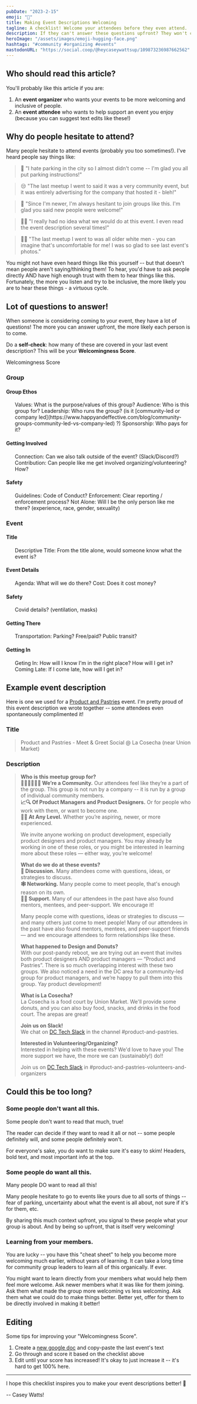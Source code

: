 ```yaml
---
pubDate: "2023-2-15"
emoji: "🤗"
title: Making Event Descriptions Welcoming
tagline: A checklist! Welcome your attendees before they even attend.
description: If they can't answer these questions upfront? They won't come to your event! Try out this interactive checklist I use when I write event descriptions ✅
heroImage: "/assets/images/emoji-hugging-face.png"
hashtags: "#community #organizing #events"
mastodonURL: "https://social.coop/@heycaseywattsup/109873236987662562"
---
```



## Who should read this article?

You'll probably like this article if you are:

1. An **event organizer** who wants your events to be more welcoming and inclusive of people.
2. An **event attendee** who wants to help support an event you enjoy (because you can suggest text edits like these!)

## Why do people hesitate to attend?

Many people hesitate to attend events (probably you too sometimes!). I've heard people say things like:

<blockquote class="mx-8">🚗 "I hate parking in the city so I almost didn't come -- I'm glad you all put parking instructions!"</blockquote>
<blockquote class="mx-8">😒 "The last meetup I went to said it was a very community event, but it was entirely advertising for the company that hosted it - bleh!"</blockquote>
<blockquote class="mx-8">🐣 "Since I'm newer, I'm always hesitant to join groups like this. I'm glad you said new people were welcome!"</blockquote>
<blockquote class="mx-8">🤷🏻 "I really had no idea what we would do at this event. I even read the event description several times!"</blockquote>
<blockquote class="mx-8">👴🏻 "The last meetup I went to was all older white men - you can imagine that's uncomfortable for me! I was so glad to see last event's photos."</blockquote>

You might not have even heard things like this yourself -- but that doesn't mean people aren't saying/thinking them! To hear, you'd have to ask people directly AND have high enough trust with them to hear things like this. Fortunately, the more you listen and try to be inclusive, the more likely you are to hear these things - a virtuous cycle.

## Lot of questions to answer!

When someone is considering coming to your event, they have a lot of questions! The more you can answer upfront, the more likely each person is to come.

Do a **self-check**: how many of these are covered in your last event description? This will be your **Welcomingness Score**.

<div class="text-4xl text-center">Welcomingness Score</div>

<div class="grid md:grid-cols-2 md:space-x-7">

<div>

### Group

#### Group Ethos

<ul>
  <CheckboxListItem id="values">Values: What is the purpose/values of this group?</CheckboxListItem>
  <CheckboxListItem id="audience">Audience: Who is this group for?</CheckboxListItem>
  <CheckboxListItem id="leadership">Leadership: Who runs the group? (is it [community-led or company led](https://www.happyandeffective.com/blog/community-groups-community-led-vs-company-led) ?)</CheckboxListItem>
  <CheckboxListItem id="spansored">Sponsorship: Who pays for it?</CheckboxListItem>
</ul>

#### Getting Involved

<ul>
  <CheckboxListItem id="connection">Connection: Can we also talk outside of the event? (Slack/Discord?)</CheckboxListItem>
  <CheckboxListItem id="contributing">Contribution: Can people like me get involved organizing/volunteering? How?</CheckboxListItem>
</ul>

#### Safety

<ul>
  <CheckboxListItem id="guidelines">Guidelines: Code of Conduct?</CheckboxListItem>
  <CheckboxListItem id="enforcement">Enforcement: Clear reporting / enforcement process?</CheckboxListItem>
  <CheckboxListItem id="not-alone">Not Alone: Will I be the only person like me there? (experience, race, gender, sexuality)</CheckboxListItem>
</ul>

</div>

<div>

### Event

#### Title

<ul>
  <CheckboxListItem id="descriptive-title">Descriptive Title: From the title alone, would someone know what the event is?</CheckboxListItem>
</ul>

#### Event Details

<ul>
  <CheckboxListItem id="agenda">Agenda: What will we do there?</CheckboxListItem>
  <CheckboxListItem id="cost">Cost: Does it cost money?</CheckboxListItem>
</ul>

#### Safety

<ul>
  <CheckboxListItem id="covid">Covid details? (ventilation, masks)</CheckboxListItem>
</ul>

#### Getting There

<ul>
  <CheckboxListItem id="transportation">Transportation: Parking? Free/paid? Public transit?</CheckboxListItem>
</ul>

#### Getting In

<ul>
  <CheckboxListItem id="getting-in">Geting In: How will I know I'm in the right place? How will I get in?</CheckboxListItem>
  <CheckboxListItem id="coming-late">Coming Late: If I come late, how will I get in?</CheckboxListItem>
</ul>

</div>

</div>

<CheckboxCounter />
<ClearLocalStorageButtonWithSetup client:only="svelte" />

## Example event description

Here is one we used for a [Product and Pastries](https://www.meetup.com/product-and-pastries/events/289901721/) event. I'm pretty proud of this event description we wrote together -- some attendees even spontaneously complimented it!

### Title

<blockquote>

Product and Pastries - Meet & Greet Social @ La Cosecha (near Union Market)

</blockquote>

### Description

<blockquote>

**Who is this meetup group for?**  
**🧑‍🤝‍🧑🧑‍🤝‍🧑 We’re a Community.** Our attendees feel like they’re a part of the group. This group is not run by a company -- it is run by a group of individual community members.  
**📈🔍 Of Product Managers and Product Designers.** Or for people who work with them, or want to become one.  
**🐣🐓 At Any Level.** Whether you’re aspiring, newer, or more experienced.

We invite anyone working on product development, especially product designers and product managers. You may already be working in one of these roles, or you might be interested in learning more about these roles — either way, you’re welcome!

**What do we do at these events?**  
**💬 Discussion.** Many attendees come with questions, ideas, or strategies to discuss.  
**🕸️ Networking.** Many people come to meet people, that's enough reason on its own.  
**🫲🏻 Support.** Many of our attendees in the past have also found mentors, mentees, and peer-support. We encourage it!

Many people come with questions, ideas or strategies to discuss — and many others just come to meet people! Many of our attendees in the past have also found mentors, mentees, and peer-support friends — and we encourage attendees to form relationships like these.

**What happened to Design and Donuts?**  
With our post-pandy reboot, we are trying out an event that invites both product designers AND product managers — “Product and Pastries”. There is so much overlapping interest with these two groups. We also noticed a need in the DC area for a community-led group for product managers, and we’re happy to pull them into this group. Yay product development!

**What is La Cosecha?**  
La Cosecha is a food court by Union Market. We'll provide some donuts, and you can also buy food, snacks, and drinks in the food court. The arepas are great!

**Join us on Slack!**  
We chat on [DC Tech Slack](https://dctechslack.com/) in the channel #product-and-pastries.

**Interested in Volunteering/Organizing?**  
Interested in helping with these events? We'd love to have you! The more support we have, the more we can (sustainably!) do!!

Join us on [DC Tech Slack](https://dctechslack.com/) in #product-and-pastries-volunteers-and-organizers

</blockquote>

## Could this be too long?

### Some people don't want all this.

Some people don't want to read that much, true!

The reader can decide if they want to read it all or not -- some people definitely will, and some people definitely won't.

For everyone's sake, you do want to make sure it's easy to skim! Headers, bold text, and most important info at the top.

### Some people do want all this.

Many people DO want to read all this!

Many people hesitate to go to events like yours due to all sorts of things -- fear of parking, uncertainty about what the event is all about, not sure if it's for them, etc.

By sharing this much context upfront, you signal to these people what your group is about. And by being so upfront, that is itself very welcoming!

### Learning from your members.

You are lucky -- you have this "cheat sheet" to help you become more welcoming much earlier, without years of learning. It can take a long time for community group leaders to learn all of this organically. If ever.

You might want to learn directly from your members what would help them feel more welcome. Ask newer members what it was like for them joining. Ask them what made the group more welcoming vs less welcoming. Ask them what we could do to make things better. Better yet, offer for them to be directly involved in making it better!

## Editing

Some tips for improving your "Welcomingness Score".

1. Create a [new google doc](https://docs.new) and copy-paste the last event's text
2. Go through and score it based on the checklist above
3. Edit until your score has increased! It's okay to just increase it -- it's hard to get 100% here.

---

I hope this checklist inspires you to make your event descriptions better! 🎉

<div class="text-right">-- Casey Watts!</div>
